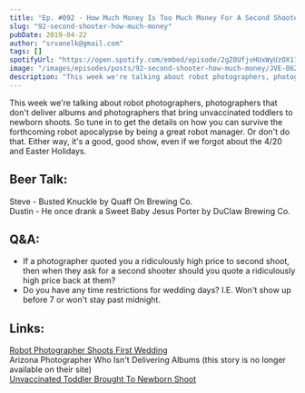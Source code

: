 ```yaml
---
title: "Ep. #092 - How Much Money Is Too Much Money For A Second Shooter?"
slug: "92-second-shooter-how-much-money"
pubDate: 2019-04-22
author: "srvanelk@gmail.com"
tags: []
spotifyUrl: "https://open.spotify.com/embed/episode/2gZ0UfjvHUxWyUzOX11A7i?utm_source=generator"
image: "/images/episodes/posts/92-second-shooter-how-much-money/JVE-062.webp"
description: "This week we're talking about robot photographers, photographers that don't deliver albums and photographers that bring unvaccinated toddlers to newborn shoots. So tune in to get the details on how you can survive the forthcoming robot apocalypse by being a great robot manager. Or don't do that. Either way, it's a good, good show, even if we forgot about the 4/20 and Easter Holidays."
---
```


This week we're talking about robot photographers, photographers that don't deliver albums and photographers that bring unvaccinated toddlers to newborn shoots. So tune in to get the details on how you can survive the forthcoming robot apocalypse by being a great robot manager. Or don't do that. Either way, it's a good, good show, even if we forgot about the 4/20 and Easter Holidays.

## Beer Talk:  
Steve - Busted Knuckle by Quaff On Brewing Co.  
Dustin - He once drank a Sweet Baby Jesus Porter by DuClaw Brewing Co.

## Q&A:
- If a photographer quoted you a ridiculously high price to second shoot, then when they ask for a second shooter should you quote a ridiculously high price back at them?
- Do you have any time restrictions for wedding days? I.E. Won't show up before 7 or won't stay past midnight.

## Links: 
[Robot Photographer Shoots First Wedding](https://fstoppers.com/wedding/eva-robot-photographer-just-shot-her-first-wedding-356696?fbclid=IwAR2d6fuUv5STZDAn5FDj9UEaclHvvxC0I-_wIqopP75TLLeb76KBi825VBc)   
Arizona Photographer Who Isn't Delivering Albums (this story is no longer available on their site)  
[Unvaccinated Toddler Brought To Newborn Shoot](https://www.glamour.com/story/unvaccinated-photographer-newborn-shoot)
